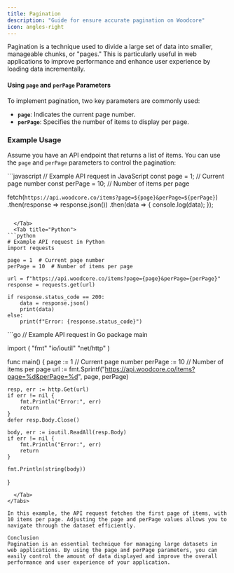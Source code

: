 ```yaml
---
title: Pagination
description: "Guide for ensure accurate pagination on Woodcore"
icon: angles-right
---
```


Pagination is a technique used to divide a large set of data into smaller, manageable chunks, or "pages." This is particularly useful in web applications to improve performance and enhance user experience by loading data incrementally.

#### Using `page` and `perPage` Parameters

To implement pagination, two key parameters are commonly used:

- **`page`**: Indicates the current page number.
- **`perPage`**: Specifies the number of items to display per page.

### Example Usage

Assume you have an API endpoint that returns a list of items. You can use the `page` and `perPage` parameters to control the pagination:

<Tabs>
  <Tab title="Javascript">
```javascript
// Example API request in JavaScript
const page = 1; // Current page number
const perPage = 10; // Number of items per page

fetch(`https://api.woodcore.co/items?page=${page}&perPage=${perPage}`)
  .then(response => response.json())
  .then(data => {
    console.log(data);
  });
```

  </Tab>
  <Tab title="Python">
```python
# Example API request in Python
import requests

page = 1  # Current page number
perPage = 10  # Number of items per page

url = f"https://api.woodcore.co/items?page={page}&perPage={perPage}"
response = requests.get(url)

if response.status_code == 200:
    data = response.json()
    print(data)
else:
    print(f"Error: {response.status_code}")
```
  </Tab>
  <Tab title="Golang">
 ```go
// Example API request in Go
package main

import (
    "fmt"
    "io/ioutil"
    "net/http"
)

func main() {
    page := 1      // Current page number
    perPage := 10  // Number of items per page
    url := fmt.Sprintf("https://api.woodcore.co/items?page=%d&perPage=%d", page, perPage)

    resp, err := http.Get(url)
    if err != nil {
        fmt.Println("Error:", err)
        return
    }
    defer resp.Body.Close()

    body, err := ioutil.ReadAll(resp.Body)
    if err != nil {
        fmt.Println("Error:", err)
        return
    }

    fmt.Println(string(body))
}
```
  </Tab>
</Tabs>

In this example, the API request fetches the first page of items, with 10 items per page. Adjusting the page and perPage values allows you to navigate through the dataset efficiently.

Conclusion
Pagination is an essential technique for managing large datasets in web applications. By using the page and perPage parameters, you can easily control the amount of data displayed and improve the overall performance and user experience of your application.
